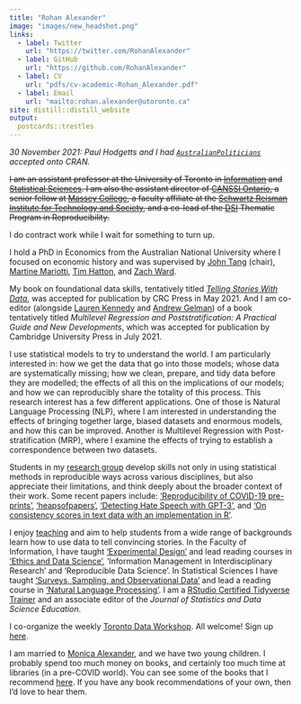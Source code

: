 ```yaml
---
title: "Rohan Alexander"
image: "images/new_headshot.png"
links:
  - label: Twitter
    url: "https://twitter.com/RohanAlexander"
  - label: GitHub
    url: "https://github.com/RohanAlexander"
  - label: CV
    url: "pdfs/cv-academic-Rohan_Alexander.pdf"
  - label: Email
    url: "mailto:rohan.alexander@utoronto.ca"
site: distill::distill_website
output:
  postcards::trestles
---
```


*30 November 2021: Paul Hodgetts and I had [`AustralianPoliticians`](https://rohanalexander.github.io/AustralianPoliticians/) accepted onto CRAN.*

~~I am an assistant professor at the University of Toronto in [Information](https://ischool.utoronto.ca/profile/rohan-alexander/) and [Statistical Sciences](https://www.statistics.utoronto.ca/people/directories/all-faculty/rohan-alexander). I am also the assistant director of [CANSSI Ontario](https://canssiontario.utoronto.ca), a senior fellow at [Massey College](https://www.masseycollege.ca), a faculty affiliate at the [Schwartz Reisman Institute for Technology and Society](https://sr-institute.utoronto.ca/), and a co-lead of the [DSI](https://datasciences.utoronto.ca) Thematic Program in Reproducibility.~~

I do contract work while I wait for something to turn up.



I hold a PhD in Economics from the Australian National University where I focused on economic history and was supervised by [John Tang](https://sites.google.com/view/john-tang/home) (chair), [Martine Mariotti](https://researchers.anu.edu.au/researchers/mariotti-m), [Tim Hatton](https://researchers.anu.edu.au/researchers/hatton-tj), and [Zach Ward](https://sites.google.com/site/zachaward/).

My book on foundational data skills, tentatively titled *[Telling Stories With Data](https://www.tellingstorieswithdata.com/)*, was accepted for publication by CRC Press in May 2021. And I am co-editor (alongside [Lauren Kennedy](https://jazzystats.com/about/) and [Andrew Gelman](http://www.stat.columbia.edu/~gelman/)) of a book tentatively titled *Multilevel Regression and Poststratification: A Practical Guide and New Developments*, which was accepted for publication by Cambridge University Press in July 2021.

I use statistical models to try to understand the world. I am particularly interested in: how we get the data that go into those models; whose data are systematically missing; how we clean, prepare, and tidy data before they are modelled; the effects of all this on the implications of our models; and how we can reproducibly share the totality of this process. This research interest has a few different applications. One of those is Natural Language Processing (NLP), where I am interested in understanding the effects of bringing together large, biased datasets and enormous models, and how this can be improved. Another is Multilevel Regression with Post-stratification (MRP), where I examine the effects of trying to establish a correspondence between two datasets. 

Students in my [research group](https://rohanalexander.com/group.html) develop skills not only in using statistical methods in reproducible ways across various disciplines, but also appreciate their limitations, and think deeply about the broader context of their work. Some recent papers include: ['Reproducibility of COVID-19 pre-prints'](https://arxiv.org/abs/2107.10724), ['heapsofpapers'](https://rohanalexander.github.io/heapsofpapers/), ['Detecting Hate Speech with GPT-3'](https://arxiv.org/abs/2103.12407), and ['On consistency scores in text data with an implementation in R'](https://arxiv.org/abs/2101.05225).

I enjoy [teaching](https://rohanalexander.com/teaching.html) and aim to help students from a wide range of backgrounds learn how to use data to tell convincing stories. In the Faculty of Information, I have taught ['Experimental Design'](https://rohanalexander.com/inf2178.html) and lead reading courses in ['Ethics and Data Science'](https://rohanalexander.com/reading_course-ethics.html), 'Information Management in Interdisciplinary Research' and 'Reproducible Data Science'. In Statistical Sciences I have taught ['Surveys, Sampling, and Observational Data'](https://rohanalexander.com/sta304.html) and lead a reading course in ['Natural Language Processing'](https://rohanalexander.com/reading_course-nlp.html). I am a [RStudio Certified Tidyverse Trainer](https://education.rstudio.com/trainers) and an associate editor of the *Journal of Statistics and Data Science Education*.

I co-organize the weekly [Toronto Data Workshop](https://rohanalexander.com/toronto_data_workshop.html). All welcome! Sign up [here](https://forms.gle/sXbEixoa1iJR4Q7A8).

<!-- I am organizing a conference on reproducibility in applied statistics that will be held via Zoom on Thursday and Friday 25-26 February 2021. You can learn more [here](https://rohanalexander.com/reproducibility.html).  -->

<!-- With [Lauren Kennedy](https://jazzystats.com/) at Monash University, I co-organize a weekly MRP Reading Group. Please [get in touch](mailto:rohan.alexander@utoronto.ca) if you'd like to attend. -->

<!-- Based on my academic research I run a political poll in Australia: [Petit Poll](https://petitpoll.com). This combines non-representative polling data that we gather ourselves with a hierarchical Bayesian model to cheaply deliver meaningful Australian political polling. -->

I am married to [Monica Alexander](https://www.monicaalexander.com), and we have two young children. I probably spend too much money on books, and certainly too much time at libraries (in a pre-COVID world). You can see some of the books that I recommend [here](https://rohanalexander.com/bookshelf.html). If you have any book recommendations of your own, then I'd love to hear them.

